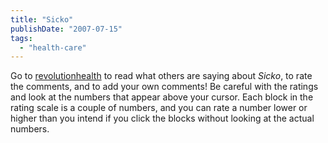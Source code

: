 ```yaml
---
title: "Sicko"
publishDate: "2007-07-15"
tags: 
  - "health-care"
---
```


Go to [revolutionhealth](http://www.revolutionhealth.com/forums/hot-topics-health-news/93735?page=3) to read what others are saying about _Sicko_, to rate the comments, and to add your own comments! Be careful with the ratings and look at the numbers that appear above your cursor. Each block in the rating scale is a couple of numbers, and you can rate a number lower or higher than you intend if you click the blocks without looking at the actual numbers.
